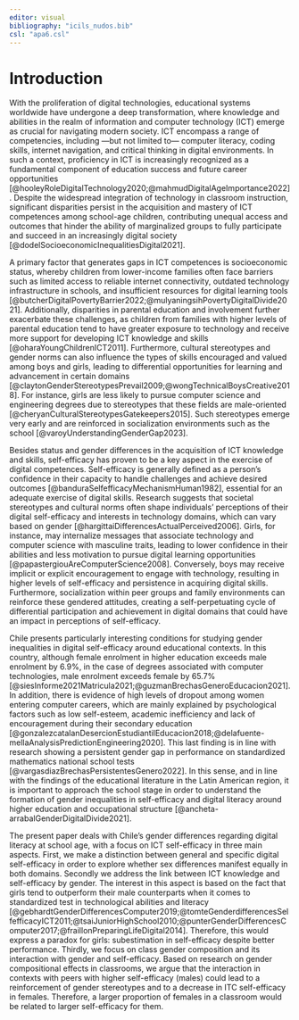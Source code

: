 ```yaml
---
editor: visual
bibliography: "icils_nudos.bib"
csl: "apa6.csl"
---
```


# Introduction

With the proliferation of digital technologies, educational systems worldwide have undergone a deep transformation, where knowledge and abilities in the realm of information and computer technology (ICT) emerge as crucial for navigating modern society. ICT encompass a range of competencies, including —but not limited to— computer literacy, coding skills, internet navigation, and critical thinking in digital environments. In such a context, proficiency in ICT is increasingly recognized as a fundamental component of education success and future career opportunities [@hooleyRoleDigitalTechnology2020;@mahmudDigitalAgeImportance2022]. Despite the widespread integration of technology in classroom instruction, significant disparities persist in the acquisition and mastery of ICT competences among school-age children, contributing unequal access and outcomes that hinder the ability of marginalized groups to fully participate and succeed in an increasingly digital society [@dodelSocioeconomicInequalitiesDigital2021]. 

A primary factor that generates gaps in ICT competences is socioeconomic status, whereby children from lower-income families often face barriers such as limited access to reliable internet connectivity, outdated technology infrastructure in schools, and insufficient resources for digital learning tools [@butcherDigitalPovertyBarrier2022;@mulyaningsihPovertyDigitalDivide2021]. Additionally, disparities in parental education and involvement further exacerbate these challenges, as children from families with higher levels of parental education tend to have greater exposure to technology and receive more support for developing ICT knowledge and skills [@oharaYoungChildrenICT2011]. Furthermore, cultural stereotypes and gender norms can also influence the types of skills encouraged and valued among boys and girls, leading to differential opportunities for learning and advancement in certain domains [@claytonGenderStereotypesPrevail2009;@wongTechnicalBoysCreative2018].  For instance, girls are less likely to pursue computer science and engineering degrees due to stereotypes that these fields are male-oriented [@cheryanCulturalStereotypesGatekeepers2015]. Such stereotypes emerge very early and are reinforced in socialization environments such as the school [@varoyUnderstandingGenderGap2023]. 

Besides status and gender differences in the acquisition of ICT knowledge and skills, self-efficacy has proven to be a key aspect in the exercise of digital competences. Self-efficacy is generally defined as a person's confidence in their capacity to handle challenges and achieve desired outcomes [@banduraSelfefficacyMechanismHuman1982], essential for an adequate exercise of digital skills. Research suggests that societal stereotypes and cultural norms often shape individuals' perceptions of their digital self-efficacy and interests in technology domains, which can vary based on gender [@hargittaiDifferencesActualPerceived2006]. Girls, for instance, may internalize messages that associate technology and computer science with masculine traits, leading to lower confidence in their abilities and less motivation to pursue digital learning opportunities [@papastergiouAreComputerScience2008]. Conversely, boys may receive implicit or explicit encouragement to engage with technology, resulting in higher levels of self-efficacy and persistence in acquiring digital skills. Furthermore, socialization within peer groups and family environments can reinforce these gendered attitudes, creating a self-perpetuating cycle of differential participation and achievement in digital domains that could have an impact in perceptions of self-efficacy. 

Chile presents particularly interesting conditions for studying gender inequalities in digital self-efficacy around educational contexts. In this country, although female enrolment in higher education exceeds male enrolment by 6.9%, in the case of degrees associated with computer technologies, male enrolment exceeds female by 65.7% [@siesInforme2021Matricula2021;@guzmanBrechasGeneroEducacion2021]. In addition, there is evidence of high levels of dropout among women entering computer careers, which are mainly explained by psychological factors such as low self-esteem, academic inefficiency and lack of encouragement during their secondary education [@gonzalezcatalanDesercionEstudiantilEducacion2018;@delafuente-mellaAnalysisPredictionEngineering2020]. This last finding is in line with research showing a persistent gender gap in performance on standardized mathematics national school tests [@vargasdiazBrechasPersistentesGenero2022]. In this sense, and in line with the findings of the educational literature in the Latin American region, it is important to approach the school stage in order to understand the formation of gender inequalities in self-efficacy and digital literacy around higher education and occupational structure [@ancheta-arrabalGenderDigitalDivide2021].

The present paper deals with Chile’s gender differences regarding digital literacy at school age, with a focus on ICT self-efficacy in three main aspects. First, we make a distinction between general and specific digital self-efficacy in order to explore whether sex differences manifest equally in both domains. Secondly we address the link between ICT knowledge and self-efficacy by gender. The interest in this aspect is based on the fact that girls tend to outperform their male counterparts when it comes to standardized test in technological abilities and literacy [@gebhardtGenderDifferencesComputer2019;@tomteGenderdifferencesSelfefficacyICT2011;@tsaiJuniorHighSchool2010;@punterGenderDifferencesComputer2017;@fraillonPreparingLifeDigital2014]. Therefore, this would express a paradox for girls: subestimation in self-efficacy despite better performance. Thirdly, we focus on class gender composition and its interaction with gender and self-efficacy. Based on research on gender compositional effects in classrooms, we argue that the interaction in contexts with peers with higher self-efficacy (males) could lead to a reinforcement of gender stereotypes and to a decrease in ITC self-efficacy in females. Therefore, a larger proportion of females in a classroom would be related to larger self-efficacy for them.
